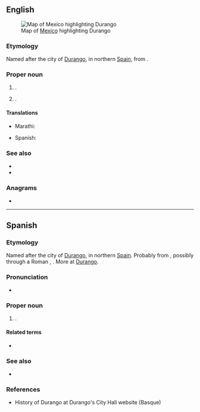 ==English==
[[File:Mexico map, MX-DUR.svg|thumb|Map of [[Mexico]] highlighting Durango]]

===Etymology===
Named after the city of [[w:Durango, Biscay|Durango]], in northern [[Spain]], from {{der|en|eu|Duranco}}.

===Proper noun===
{{en-proper noun}}

# {{place|en|state|c/Mexico}}.
# {{place|en|city/county seat|co/La Plata County|s/Colorado|c/USA}}.

====Translations====
{{trans-top|state of Mexico}}
* Marathi: {{t|mr|दुरांगो|n}}
{{trans-mid}}
* Spanish: {{t+|es|Durango|m}}
{{trans-bottom}}

===See also===
* {{pedialite}}
* {{pedia|Durango (disambiguation)}}

===Anagrams===
* {{anagrams|en|a=adgnoru|Garduno|aground|on guard}}

----

==Spanish==

===Etymology===
Named after the city of [[w:Durango, Biscay|Durango]], in northern [[Spain]].  Probably from {{der|es|eu|Duranco}}, possibly through a Roman {{m|en|fundus}}, {{der|es|LL.|Turanicus}}.  More at [[w:Durango, Spain#Etymology|Durango]].

===Pronunciation===
* {{es-IPA}}

===Proper noun===
{{es-proper noun|m}}

# {{place|es|state|c/Mexico}}.

====Related terms====
* {{l|es|duranguense}}

===See also===
* {{pedialite|lang=es}}

===References===
* History of Durango at Durango's City Hall website (Basque)